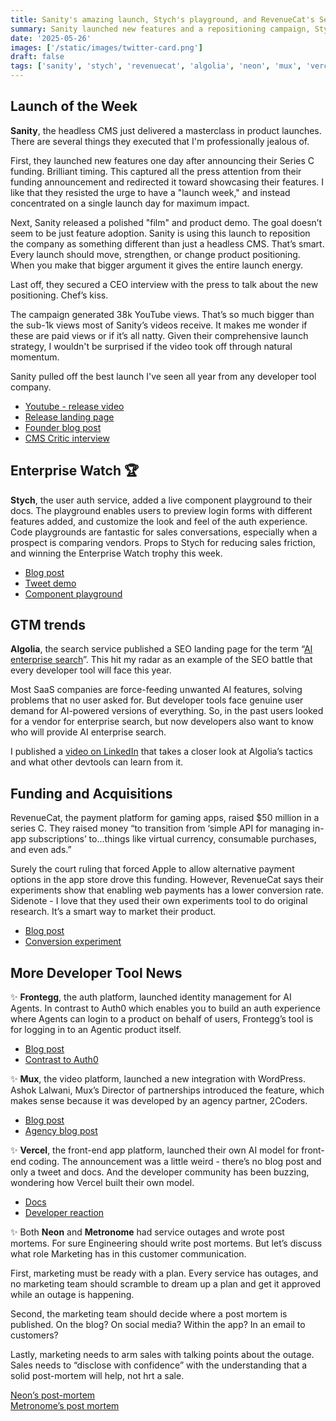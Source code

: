 ```yaml
---
title: Sanity's amazing launch, Stych's playground, and RevenueCat's Series C
summary: Sanity launched new features and a repositioning campaign, Stych introduced a live component playground, and RevenueCat raised $50M to expand its payment platform.
date: '2025-05-26'
images: ['/static/images/twitter-card.png']
draft: false
tags: ['sanity', 'stych', 'revenuecat', 'algolia', 'neon', 'mux', 'vercel', 'frontegg']
---
```


## Launch of the Week

**Sanity**, the headless CMS just delivered a masterclass in product launches. There are several things they executed that I'm professionally jealous of.

First, they launched new features one day after announcing their Series C funding. Brilliant timing. This captured all the press attention from their funding announcement and redirected it toward showcasing their features. I like that they resisted the urge to have a "launch week," and instead concentrated on a single launch day for maximum impact.

Next, Sanity released a polished "film" and product demo. The goal doesn’t seem to be just feature adoption. Sanity is using this launch to reposition the company as something different than just a headless CMS. That’s smart. Every launch should move, strengthen, or change product positioning. When you make that bigger argument it gives the entire launch energy.

Last off, they secured a CEO interview with the press to talk about the new positioning. Chef’s kiss.

The campaign generated 38k YouTube views. That’s so much bigger than the sub-1k views most of Sanity’s videos receive. It makes me wonder if these are paid views or if it’s all natty. Given their comprehensive launch strategy, I wouldn't be surprised if the video took off through natural momentum.

Sanity pulled off the best launch I've seen all year from any developer tool company.

- [Youtube \- release video](https://www.youtube.com/watch?v=IsXmK5TpSiI%20)
- [Release landing page](https://www.sanity.io/spring-release-2025%20)
- [Founder blog post](https://www.sanity.io/blog/why-the-age-of-cms-is-over)
- [CMS Critic interview](https://cmscritic.com/sanity-says-cmses-are-broken-is-its-content-operating-system-the-next-evolutionary-step)

## Enterprise Watch 🏆

**Stych**, the user auth service, added a live component playground to their docs. The playground enables users to preview login forms with different features added, and customize the look and feel of the auth experience. Code playgrounds are fantastic for sales conversations, especially when a prospect is comparing vendors. Props to Stych for reducing sales friction, and winning the Enterprise Watch trophy this week.

- [Blog post](https://stytch.com/blog/stytch-component-playground/%20)
- [Tweet demo](https://x.com/stytchauth/status/1925943221906997412)
- [Component playground](https://stytch.com/docs/b2b/sdks/component-playground)

## GTM trends

**Algolia**, the search service published a SEO landing page for the term “[AI enterprise search](https://www.algolia.com/blog/product/what-is-enterprise-search-and-how-does-it-benefit-your-organizations-employees-and-consumers)”. This hit my radar as an example of the SEO battle that every developer tool will face this year.

Most SaaS companies are force-feeding unwanted AI features, solving problems that no user asked for. But developer tools face genuine user demand for AI-powered versions of everything. So, in the past users looked for a vendor for enterprise search, but now developers also want to know who will provide AI enterprise search.

I published a [video on LinkedIn](https://www.linkedin.com/feed/update/urn:li:activity:7332791953136230401/) that takes a closer look at Algolia’s tactics and what other devtools can learn from it.

## Funding and Acquisitions

RevenueCat, the payment platform for gaming apps, raised $50 million in a series C. They raised money “to transition from ‘simple API for managing in-app subscriptions’ to...things like virtual currency, consumable purchases, and even ads.”

Surely the court ruling that forced Apple to allow alternative payment options in the app store drove this funding. However, RevenueCat says their experiments show that enabling web payments has a lower conversion rate. Sidenote \- I love that they used their own experiments tool to do original research. It’s a smart way to market their product.

- [Blog post](https://www.revenuecat.com/blog/company/revenuecat-part-2-series-c/%20)
- [Conversion experiment](%20https://www.revenuecat.com/blog/growth/iap-vs-web-purchases-conversion-test/%20)

## More Developer Tool News

✨ **Frontegg**, the auth platform, launched identity management for AI Agents. In contrast to Auth0 which enables you to build an auth experience where Agents can login to a product on behalf of users, Frontegg’s tool is for logging in to an Agentic product itself.

- [Blog post](https://frontegg.com/blog/introducing-frontegg-ai-identity-management-for-ai-agent-builders)
- [Contrast to Auth0](https://auth0.com/ai)

✨ **Mux**, the video platform, launched a new integration with WordPress. Ashok Lalwani, Mux’s Director of partnerships introduced the feature, which makes sense because it was developed by an agency partner, 2Coders.

- [Blog post](https://www.mux.com/blog/mux-for-wordpress-now-with-more-video-features)
- [Agency blog post](https://www.2coders.com/bring-better-video-to-wordpress-the-updated-mux-video-uploader-by-2coders/)

✨ **Vercel**, the front-end app platform, launched their own AI model for front-end coding. The announcement was a little weird \- there’s no blog post and only a tweet and docs. And the developer community has been buzzing, wondering how Vercel built their own model.

- [Docs](https://vercel.com/docs/v0/api%20)
- [Developer reaction](https://youtu.be/VEByHg_aFPI?si=GtZSQeHtkn-9OVms)

✨ Both **Neon** and **Metronome** had service outages and wrote post mortems. For sure Engineering should write post mortems. But let’s discuss what role Marketing has in this customer communication.

First, marketing must be ready with a plan. Every service has outages, and no marketing team should scramble to dream up a plan and get it approved while an outage is happening.

Second, the marketing team should decide where a post mortem is published. On the blog? On social media? Within the app? In an email to customers?

Lastly, marketing needs to arm sales with talking points about the outage. Sales needs to “disclose with confidence” with the understanding that a solid post-mortem will help, not hrt a sale.

[Neon’s post-mortem](https://neon.tech/blog/postmortem-delayed-start-compute-operations%20)  
[Metronome’s post mortem](https://metronome.com/blog/root-cause-analysis-postgresql-multixact-member-exhaustion-incidents-may-2025%20)

